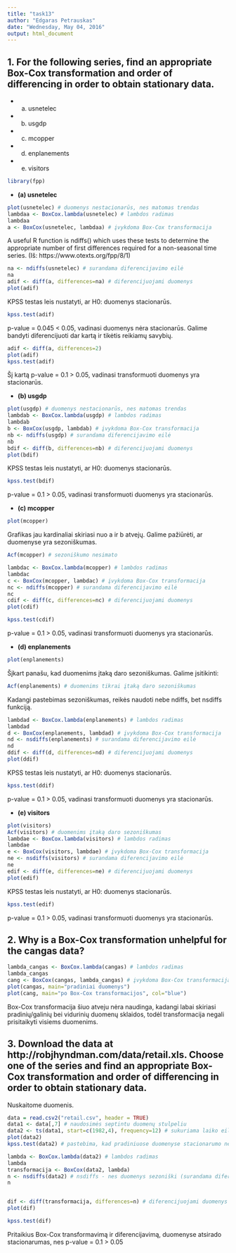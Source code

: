 ```yaml
---
title: "task13"
author: "Edgaras Petrauskas"
date: "Wednesday, May 04, 2016"
output: html_document
---
```

## 1. For the following series, find an appropriate Box-Cox transformation and order of differencing in order to obtain stationary data.##
* (a) usnetelec
* (b) usgdp
* (c) mcopper
* (d) enplanements
* (e) visitors

```r
library(fpp)
```

* **(a) usnetelec**

```r
plot(usnetelec) # duomenys nestacionarūs, nes matomas trendas
lambdaa <- BoxCox.lambda(usnetelec) # lambdos radimas
lambdaa
a <- BoxCox(usnetelec, lambdaa) # įvykdoma Box-Cox transformacija
```

A useful R function is ndiffs() which uses these tests to determine the appropriate number of first differences required for a non-seasonal time series. (Iš: https://www.otexts.org/fpp/8/1)

```r
na <- ndiffs(usnetelec) # surandama diferencijavimo eilė
na
adif <- diff(a, differences=na) # diferencijuojami duomenys
plot(adif)
```

KPSS testas leis nustatyti, ar H0: duomenys stacionarūs.
  
```r
kpss.test(adif)
```

p-value = 0.045 < 0.05, vadinasi duomenys nėra stacionarūs. Galime bandyti diferencijuoti dar kartą ir tikėtis reikiamų savybių.

```r
adif <- diff(a, differences=2)
plot(adif)
kpss.test(adif)
```

Šį kartą p-value = 0.1 > 0.05, vadinasi transformuoti duomenys yra stacionarūs.


* **(b) usgdp**

```r
plot(usgdp) # duomenys nestacionarūs, nes matomas trendas
lambdab <- BoxCox.lambda(usgdp) # lambdos radimas
lambdab
b <- BoxCox(usgdp, lambdab) # įvykdoma Box-Cox transformacija
nb <- ndiffs(usgdp) # surandama diferencijavimo eilė
nb
bdif <- diff(b, differences=nb) # diferencijuojami duomenys
plot(bdif)
```

KPSS testas leis nustatyti, ar H0: duomenys stacionarūs.
  
```r
kpss.test(bdif)
```

p-value = 0.1 > 0.05, vadinasi transformuoti duomenys yra stacionarūs.


* **(c) mcopper**

```r
plot(mcopper) 
```

Grafikas jau kardinaliai skiriasi nuo a ir b atvejų. Galime pažiūrėti, ar duomenyse yra sezoniškumas.

```r
Acf(mcopper) # sezoniškumo nesimato
```

```r
lambdac <- BoxCox.lambda(mcopper) # lambdos radimas
lambdac
c <- BoxCox(mcopper, lambdac) # įvykdoma Box-Cox transformacija
nc <- ndiffs(mcopper) # surandama diferencijavimo eilė
nc
cdif <- diff(c, differences=nc) # diferencijuojami duomenys
plot(cdif)
```

```r
kpss.test(cdif)
```

p-value = 0.1 > 0.05, vadinasi transformuoti duomenys yra stacionarūs.


* **(d) enplanements**

```r
plot(enplanements) 
```

Šįkart panašu, kad duomenims įtaką daro sezoniškumas. Galime įsitikinti:

```r
Acf(enplanements) # duomenims tikrai įtaką daro sezoniškumas
```

Kadangi pastebimas sezoniškumas, reikės naudoti nebe ndiffs, bet nsdiffs funkciją.

```r
lambdad <- BoxCox.lambda(enplanements) # lambdos radimas
lambdad
d <- BoxCox(enplanements, lambdad) # įvykdoma Box-Cox transformacija
nd <- nsdiffs(enplanements) # surandama diferencijavimo eilė
nd
ddif <- diff(d, differences=nd) # diferencijuojami duomenys
plot(ddif)
```

KPSS testas leis nustatyti, ar H0: duomenys stacionarūs.
  
```r
kpss.test(ddif)
```

p-value = 0.1 > 0.05, vadinasi transformuoti duomenys yra stacionarūs.



* **(e) visitors**

```r
plot(visitors)
Acf(visitors) # duomenims įtaką daro sezoniškumas
lambdae <- BoxCox.lambda(visitors) # lambdos radimas
lambdae
e <- BoxCox(visitors, lambdae) # įvykdoma Box-Cox transformacija
ne <- nsdiffs(visitors) # surandama diferencijavimo eilė
ne
edif <- diff(e, differences=ne) # diferencijuojami duomenys
plot(edif)
```

KPSS testas leis nustatyti, ar H0: duomenys stacionarūs.
  
```r
kpss.test(edif)
```

p-value = 0.1 > 0.05, vadinasi transformuoti duomenys yra stacionarūs.


## 2. Why is a Box-Cox transformation unhelpful for the cangas data?

```r
lambda_cangas <- BoxCox.lambda(cangas) # lambdos radimas
lambda_cangas
cang <- BoxCox(cangas, lambda_cangas) # įvykdoma Box-Cox transformacija
plot(cangas, main="pradiniai duomenys")
plot(cang, main="po Box-Cox transformacijos", col="blue")
```

Box-Cox transformacija šiuo atveju nėra naudinga, kadangi labai skiriasi pradinių/galinių bei vidurinių duomenų sklaidos, todėl transformacija negali prisitaikyti visiems duomenims.


## 3. Download the data at http://robjhyndman.com/data/retail.xls. Choose one of the series and find an appropriate Box-Cox transformation and order of differencing in order to obtain stationary data. ##

Nuskaitome duomenis.
```r
data = read.csv2("retail.csv", header = TRUE)
data1 <- data[,7] # naudosimės septintu duomenų stulpeliu
data2 <- ts(data1, start=c(1982,4), frequency=12) # sukuriama laiko eilutė
plot(data2)
kpss.test(data2) # pastebima, kad pradiniuose duomenyse stacionarumo nėra
```

```r
lambda <- BoxCox.lambda(data2) # lambdos radimas
lambda
transformacija <- BoxCox(data2, lambda)
n <- nsdiffs(data2) # nsdiffs - nes duomenys sezoniški (surandama diferencijavimo eilė)
n


dif <- diff(transformacija, differences=n) # diferencijuojami duomenys
plot(dif)
```

```r
kpss.test(dif) 
```

Pritaikius Box-Cox transformavimą ir diferencijavimą, duomenyse atsirado stacionarumas, nes p-value = 0.1 > 0.05

